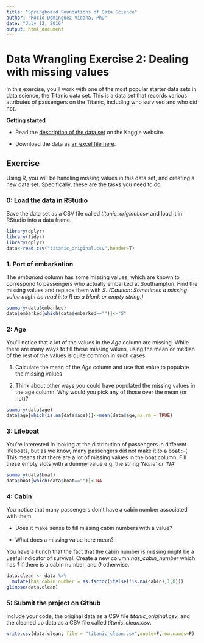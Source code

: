 ```yaml
---
title: "Springboard Foundations of Data Science"
author: "Rocio Dominguez Vidana, PhD"
date: "July 12, 2016"
output: html_document
---
```


# Data Wrangling Exercise 2: Dealing with missing values

In this exercise, you'll work with one of the most popular starter data sets in data science, the Titanic data set. This is a data set that records various attributes of passengers on the Titanic, including who survived and who did not.

**Getting started**

* Read the [description of the data set](https://www.kaggle.com/c/titanic/data) on the Kaggle website.

* Download the data as [an excel file here](http://biostat.mc.vanderbilt.edu/wiki/pub/Main/DataSets/titanic3.xls).
 
## Exercise

Using R, you will be handling missing values in this data set, and creating a new data set. Specifically, these are the tasks you need to do:

### 0: Load the data in RStudio

Save the data set as a CSV file called *titanic_original.csv* and load it in RStudio into a data frame.

```r
library(dplyr)
library(tidyr)
library(dplyr)
data<-read.csv("titanic_original.csv",header=T)
```

### 1: Port of embarkation

The *embarked* column has some missing values, which are known to correspond to passengers who actually embarked at Southampton. Find the missing values and replace them with *S. (Caution: Sometimes a missing value might be read into R as a blank or empty string.)*

```r
summary(data$embarked)
data$embarked[which(data$embarked=="")]<-"S"
```

### 2: Age

You'll notice that a lot of the values in the *Age* column are missing. While there are many ways to fill these missing values, using the mean or median of the rest of the values is quite common in such cases.

  1. Calculate the mean of the *Age* column and use that value to populate the missing values

  2. Think about other ways you could have populated the missing values in the age column. Why would you pick any of those over the mean (or not)?

```r
summary(data$age)
data$age[which(is.na(data$age))]<-mean(data$age,na.rm = TRUE)
```

### 3: Lifeboat

You're interested in looking at the distribution of passengers in different lifeboats, but as we know, many passengers did not make it to a boat :-( This means that there are a lot of missing values in the boat column. Fill these empty slots with a dummy value e.g. the string *'None' or 'NA'*

```r
summary(data$boat)
data$boat[which(data$boat=="")]<-NA
```

### 4: Cabin

You notice that many passengers don't have a cabin number associated with them.

 * Does it make sense to fill missing cabin numbers with a value?

 * What does a missing value here mean?

You have a hunch that the fact that the cabin number is missing might be a useful indicator of survival. Create a new column *has_cabin_number* which has *1* if there is a cabin number, and *0* otherwise.

```r
data.clean <- data %>% 
  mutate(has_cabin_number = as.factor(ifelse(!is.na(cabin),1,0)))
glimpse(data.clean)
```

### 5: Submit the project on Github

Include your code, the original data as a CSV file *titanic_original.csv*, and the cleaned up data as a CSV file called *titanic_clean.csv*.

```r
write.csv(data.clean, file = "titanic_clean.csv",quote=F,row.names=F)
```
